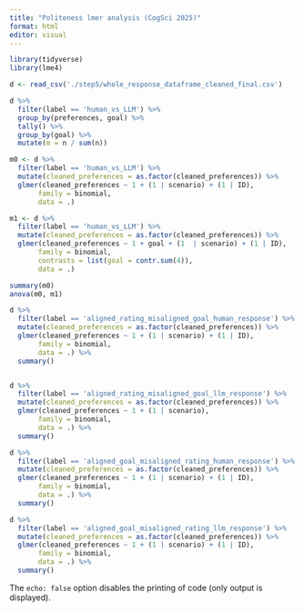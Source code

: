 ```yaml
---
title: "Politeness lmer analysis (CogSci 2025)"
format: html
editor: visual
---
```


```r
library(tidyverse)
library(lme4)

d <- read_csv('./step5/whole_response_dataframe_cleaned_final.csv')

d %>%
  filter(label == 'human_vs_LLM') %>%
  group_by(preferences, goal) %>%
  tally() %>%
  group_by(goal) %>%
  mutate(m = n / sum(n))

m0 <- d %>%
  filter(label == 'human_vs_LLM') %>%
  mutate(cleaned_preferences = as.factor(cleaned_preferences)) %>%
  glmer(cleaned_preferences ~ 1 + (1 | scenario) + (1 | ID),
       family = binomial,
       data = .) 

m1 <- d %>%
  filter(label == 'human_vs_LLM') %>%
  mutate(cleaned_preferences = as.factor(cleaned_preferences)) %>%
  glmer(cleaned_preferences ~ 1 + goal + (1  | scenario) + (1 | ID),
       family = binomial,
       contrasts = list(goal = contr.sum(4)),
       data = .) 

summary(m0)
anova(m0, m1)
```

```r

d %>%
  filter(label == 'aligned_rating_misaligned_goal_human_response') %>%
  mutate(cleaned_preferences = as.factor(cleaned_preferences)) %>%
  glmer(cleaned_preferences ~ 1 + (1 | scenario) + (1 | ID),
       family = binomial,
       data = .) %>%
  summary()


d %>%
  filter(label == 'aligned_rating_misaligned_goal_llm_response') %>%
  mutate(cleaned_preferences = as.factor(cleaned_preferences)) %>%
  glmer(cleaned_preferences ~ 1 + (1 | scenario),
       family = binomial,
       data = .) %>%
  summary()
```

```r

d %>%
  filter(label == 'aligned_goal_misaligned_rating_human_response') %>%
  mutate(cleaned_preferences = as.factor(cleaned_preferences)) %>%
  glmer(cleaned_preferences ~ 1 + (1 | scenario) + (1 | ID),
       family = binomial,
       data = .) %>%
  summary()

d %>%
  filter(label == 'aligned_goal_misaligned_rating_llm_response') %>%
  mutate(cleaned_preferences = as.factor(cleaned_preferences)) %>%
  glmer(cleaned_preferences ~ 1 + (1 | scenario) + (1 | ID),
       family = binomial,
       data = .) %>%
  summary()


```

The `echo: false` option disables the printing of code (only output is displayed).
